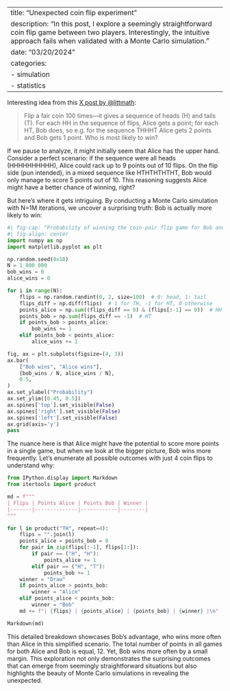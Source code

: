 
---
title: "Unexpected coin flip experiment"
description: "In this post, I explore a seemingly straightforward coin flip game between two players. Interestingly, the intuitive approach fails when validated with a Monte Carlo simulation."
date: "03/20/2024"
categories:
  - simulation
  - statistics
---

Interesting idea from this [X post by @littmath](https://twitter.com/littmath/status/1769044719034647001): 

> Flip a fair coin 100 times—it gives a sequence of heads (H) and tails (T). For each HH in the sequence of flips, Alice gets a point; for each HT, Bob does, so e.g. for the sequence THHHT Alice gets 2 points and Bob gets 1 point. Who is most likely to win?


If we pause to analyze, it might initially seem that Alice has the upper hand. Consider a perfect scenario: if the sequence were all heads (HHHHHHHHHH), Alice could rack up to 9 points out of 10 flips. On the flip side (pun intended), in a mixed sequence like HTHTHTHTHT, Bob would only manage to score 5 points out of 10. This reasoning suggests Alice might have a better chance of winning, right?

But here's where it gets intriguing. By conducting a Monte Carlo simulation with N=1M iterations, we uncover a surprising truth: Bob is actually more likely to win:

```python
#| fig-cap: "Probability of winning the coin-pair flip game for Bob and Alice."
#| fig-align: center
import numpy as np
import matplotlib.pyplot as plt

np.random.seed(0x1B)
N = 1_000_000
bob_wins = 0
alice_wins = 0

for i in range(N):
    flips = np.random.randint(0, 2, size=100)  # 0: head, 1: tail
    flips_diff = np.diff(flips)  # 1 for TH, -1 for HT, 0 otherwise
    points_alice = np.sum((flips_diff == 0) & (flips[:-1] == 0))  # HH
    points_bob = np.sum(flips_diff == -1)  # HT
    if points_bob > points_alice:
        bob_wins += 1
    elif points_bob < points_alice:
        alice_wins += 1

fig, ax = plt.subplots(figsize=(4, 3))
ax.bar(
    ["Bob wins", "Alice wins"],
    [bob_wins / N, alice_wins / N],
    0.5,
)
ax.set_ylabel("Probability")
ax.set_ylim([0.45, 0.5])
ax.spines['top'].set_visible(False)
ax.spines['right'].set_visible(False)
ax.spines['left'].set_visible(False)
ax.grid(axis='y')
pass
```

The nuance here is that Alice might have the potential to score more points in a single game, but when we look at the bigger picture, Bob wins more frequently. Let's enumerate all possible outcomes with just 4 coin flips to understand why:


```python
from IPython.display import Markdown
from itertools import product

md = f"""
| Flips | Points Alice | Points Bob | Winner | 
|-------|--------------|------------|--------|
"""

for l in product("TH", repeat=4):
    flips = "".join(l)
    points_alice = points_bob = 0
    for pair in zip(flips[:-1], flips[1:]):
        if pair == ("H", "H"):
            points_alice += 1
        elif pair == ("H", "T"):
            points_bob += 1
    winner = "Draw"
    if points_alice > points_bob:
        winner = "Alice"
    elif points_alice < points_bob:
        winner = "Bob"
    md += f"| {flips} | {points_alice} | {points_bob} | {winner} |\n"

Markdown(md)
```

This detailed breakdown showcases Bob's advantage, who wins more often than Alice in this simplified scenario. The total number of points in all games for both Alice and Bob is equal, 12. Yet, Bob wins more often by a small margin. This exploration not only demonstrates the surprising outcomes that can emerge from seemingly straightforward situations but also highlights the beauty of Monte Carlo simulations in revealing the unexpected.


